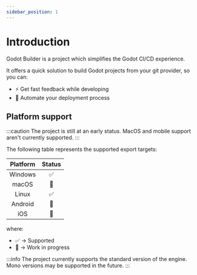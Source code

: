 ```yaml
---
sidebar_position: 1
---
```


# Introduction

Godot Builder is a project which simplifies the Godot CI/CD experience.

It offers a quick solution to build Godot projects from your git provider, so you can:
- ⚡ Get fast feedback while developing
- 🚀 Automate your deployment process

## Platform support

:::caution
The project is still at an early status. MacOS and mobile support aren't currently supported.
:::

The following table represents the supported export targets:

| Platform | Status  |
| :------: | :-----: |
| Windows  |    ✅   |
| macOS    |    🚧   |
| Linux    |    ✅   |
| Android  |    🚧   |
| iOS      |    🚧   |
where:
- ✅ -> Supported
- 🚧 -> Work in progress

:::info
The project currently supports the standard version of the engine. Mono versions may be supported in the future.
:::
